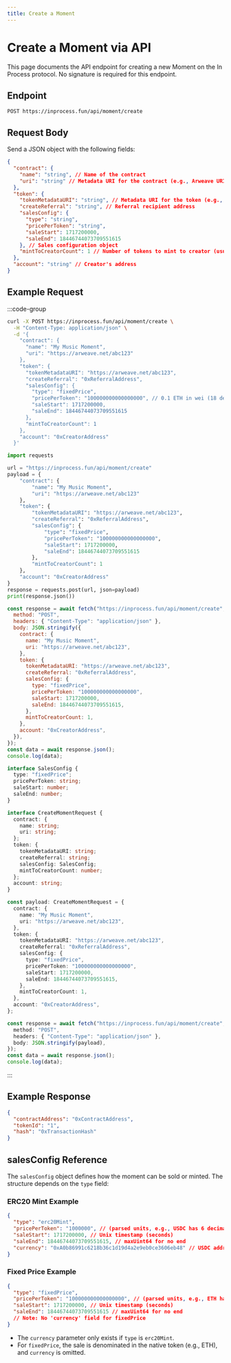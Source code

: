 ```yaml
---
title: Create a Moment
---
```


# Create a Moment via API

This page documents the API endpoint for creating a new Moment on the In Process protocol. No signature is required for this endpoint.

## Endpoint

```
POST https://inprocess.fun/api/moment/create
```

## Request Body

Send a JSON object with the following fields:

```json
{
  "contract": {
    "name": "string", // Name of the contract
    "uri": "string" // Metadata URI for the contract (e.g., Arweave URI)
  },
  "token": {
    "tokenMetadataURI": "string", // Metadata URI for the token (e.g., Arweave URI)
    "createReferral": "string", // Referral recipient address
    "salesConfig": {
      "type": "string",
      "pricePerToken": "string",
      "saleStart": 1717200000,
      "saleEnd": 18446744073709551615
    }, // Sales configuration object
    "mintToCreatorCount": 1 // Number of tokens to mint to creator (usually 1)
  },
  "account": "string" // Creator's address
}
```

## Example Request

:::code-group

```bash [cURL]
curl -X POST https://inprocess.fun/api/moment/create \
  -H "Content-Type: application/json" \
  -d '{
    "contract": {
      "name": "My Music Moment",
      "uri": "https://arweave.net/abc123"
    },
    "token": {
      "tokenMetadataURI": "https://arweave.net/abc123",
      "createReferral": "0xReferralAddress",
      "salesConfig": {
        "type": "fixedPrice",
        "pricePerToken": "100000000000000000", // 0.1 ETH in wei (18 decimals)
        "saleStart": 1717200000,
        "saleEnd": 18446744073709551615
      },
      "mintToCreatorCount": 1
    },
    "account": "0xCreatorAddress"
  }'
```

```python [Python]
import requests

url = "https://inprocess.fun/api/moment/create"
payload = {
    "contract": {
        "name": "My Music Moment",
        "uri": "https://arweave.net/abc123"
    },
    "token": {
        "tokenMetadataURI": "https://arweave.net/abc123",
        "createReferral": "0xReferralAddress",
        "salesConfig": {
            "type": "fixedPrice",
            "pricePerToken": "100000000000000000",
            "saleStart": 1717200000,
            "saleEnd": 18446744073709551615
        },
        "mintToCreatorCount": 1
    },
    "account": "0xCreatorAddress"
}
response = requests.post(url, json=payload)
print(response.json())
```

```javascript [JavaScript]
const response = await fetch("https://inprocess.fun/api/moment/create", {
  method: "POST",
  headers: { "Content-Type": "application/json" },
  body: JSON.stringify({
    contract: {
      name: "My Music Moment",
      uri: "https://arweave.net/abc123",
    },
    token: {
      tokenMetadataURI: "https://arweave.net/abc123",
      createReferral: "0xReferralAddress",
      salesConfig: {
        type: "fixedPrice",
        pricePerToken: "100000000000000000",
        saleStart: 1717200000,
        saleEnd: 18446744073709551615,
      },
      mintToCreatorCount: 1,
    },
    account: "0xCreatorAddress",
  }),
});
const data = await response.json();
console.log(data);
```

```typescript [TypeScript]
interface SalesConfig {
  type: "fixedPrice";
  pricePerToken: string;
  saleStart: number;
  saleEnd: number;
}

interface CreateMomentRequest {
  contract: {
    name: string;
    uri: string;
  };
  token: {
    tokenMetadataURI: string;
    createReferral: string;
    salesConfig: SalesConfig;
    mintToCreatorCount: number;
  };
  account: string;
}

const payload: CreateMomentRequest = {
  contract: {
    name: "My Music Moment",
    uri: "https://arweave.net/abc123",
  },
  token: {
    tokenMetadataURI: "https://arweave.net/abc123",
    createReferral: "0xReferralAddress",
    salesConfig: {
      type: "fixedPrice",
      pricePerToken: "100000000000000000",
      saleStart: 1717200000,
      saleEnd: 18446744073709551615,
    },
    mintToCreatorCount: 1,
  },
  account: "0xCreatorAddress",
};

const response = await fetch("https://inprocess.fun/api/moment/create", {
  method: "POST",
  headers: { "Content-Type": "application/json" },
  body: JSON.stringify(payload),
});
const data = await response.json();
console.log(data);
```

:::

## Example Response

```json
{
  "contractAddress": "0xContractAddress",
  "tokenId": "1",
  "hash": "0xTransactionHash"
}
```

## salesConfig Reference

The `salesConfig` object defines how the moment can be sold or minted. The structure depends on the `type` field:

### ERC20 Mint Example

```json
{
  "type": "erc20Mint",
  "pricePerToken": "1000000", // (parsed units, e.g., USDC has 6 decimals)
  "saleStart": 1717200000, // Unix timestamp (seconds)
  "saleEnd": 18446744073709551615, // maxUint64 for no end
  "currency": "0xA0b86991c6218b36c1d19d4a2e9eb0ce3606eb48" // USDC address
}
```

### Fixed Price Example

```json
{
  "type": "fixedPrice",
  "pricePerToken": "100000000000000000", // (parsed units, e.g., ETH has 18 decimals)
  "saleStart": 1717200000, // Unix timestamp (seconds)
  "saleEnd": 18446744073709551615 // maxUint64 for no end
  // Note: No 'currency' field for fixedPrice
}
```

- The `currency` parameter only exists if `type` is `erc20Mint`.
- For `fixedPrice`, the sale is denominated in the native token (e.g., ETH), and `currency` is omitted.
